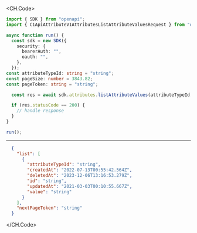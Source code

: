
<CH.Code>
```typescript ListAttributeValues.ts
import { SDK } from "openapi";
import { C1ApiAttributeV1AttributesListAttributeValuesRequest } from "openapi/dist/models/operations";

async function run() {
  const sdk = new SDK({
    security: {
      bearerAuth: "",
      oauth: "",
    },
  });
const attributeTypeId: string = "string";
const pageSize: number = 3843.82;
const pageToken: string = "string";

  const res = await sdk.attributes.listAttributeValues(attributeTypeId, pageSize, pageToken);

  if (res.statusCode == 200) {
    // handle response
  }
}

run();
```
---

```json Example Response
  {
    "list": [
      {
        "attributeTypeId": "string",
        "createdAt": "2022-07-13T00:55:42.564Z",
        "deletedAt": "2023-12-06T13:16:53.279Z",
        "id": "string",
        "updatedAt": "2021-03-03T00:10:55.667Z",
        "value": "string"
      }
    ],
    "nextPageToken": "string"
  }
```
</CH.Code>
